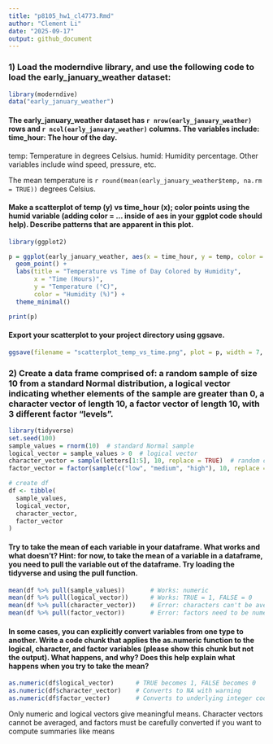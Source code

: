 ```yaml
---
title: "p8105_hw1_cl4773.Rmd"
author: "Clement Li"
date: "2025-09-17"
output: github_document
---
```

### 1) Load the moderndive library, and use the following code to load the early_january_weather dataset:
```r
library(moderndive)
data("early_january_weather")
```

#### The early_january_weather dataset has `r nrow(early_january_weather)` rows and `r ncol(early_january_weather)` columns. The variables include: time_hour: The hour of the day.
temp: Temperature in degrees Celsius. humid: Humidity percentage. Other variables include wind speed, pressure, etc. 

The mean temperature is `r round(mean(early_january_weather$temp, na.rm = TRUE))` degrees Celsius.

#### Make a scatterplot of temp (y) vs time_hour (x); color points using the humid variable (adding color = ... inside of aes in your ggplot code should help). Describe patterns that are apparent in this plot.

```r
library(ggplot2)

p = ggplot(early_january_weather, aes(x = time_hour, y = temp, color = humid)) +
  geom_point() +
  labs(title = "Temperature vs Time of Day Colored by Humidity",
       x = "Time (Hours)",
       y = "Temperature (°C)",
       color = "Humidity (%)") +
  theme_minimal()

print(p)
```

#### Export your scatterplot to your project directory using ggsave.
```r
ggsave(filename = "scatterplot_temp_vs_time.png", plot = p, width = 7, height = 5)

```


### 2) Create a data frame comprised of: a random sample of size 10 from a standard Normal distribution, a logical vector indicating whether elements of the sample are greater than 0, a character vector of length 10, a factor vector of length 10, with 3 different factor “levels”.
```r
library(tidyverse)
set.seed(100) 
sample_values = rnorm(10)  # standard Normal sample
logical_vector = sample_values > 0  # logical vector
character_vector = sample(letters[1:5], 10, replace = TRUE)  # random characters
factor_vector = factor(sample(c("low", "medium", "high"), 10, replace = TRUE))  # factor with 3 levels

# create df
df <- tibble(
  sample_values,
  logical_vector,
  character_vector,
  factor_vector
)
```

#### Try to take the mean of each variable in your dataframe. What works and what doesn’t? Hint: for now, to take the mean of a variable in a dataframe, you need to pull the variable out of the dataframe. Try loading the tidyverse and using the pull function.
```r
mean(df %>% pull(sample_values))       # Works: numeric
mean(df %>% pull(logical_vector))      # Works: TRUE = 1, FALSE = 0
mean(df %>% pull(character_vector))    # Error: characters can't be averaged
mean(df %>% pull(factor_vector))       # Error: factors need to be numeric
```

#### In some cases, you can explicitly convert variables from one type to another. Write a code chunk that applies the as.numeric function to the logical, character, and factor variables (please show this chunk but not the output). What happens, and why? Does this help explain what happens when you try to take the mean?
```r
as.numeric(df$logical_vector)      # TRUE becomes 1, FALSE becomes 0
as.numeric(df$character_vector)    # Converts to NA with warning 
as.numeric(df$factor_vector)       # Converts to underlying integer codes of factor levels
```

Only numeric and logical vectors give meaningful means. Character vectors cannot be averaged, and factors must be carefully converted if you want to compute summaries like means




















